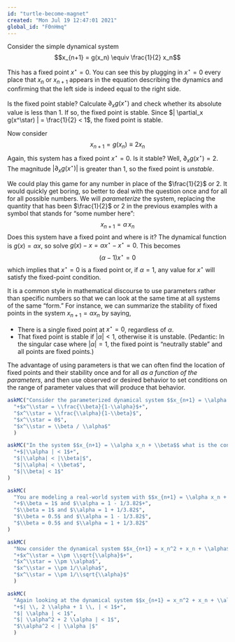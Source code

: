 ```yaml
---
id: "turtle-become-magnet"
created: "Mon Jul 19 12:47:01 2021"
global_id: "F0nHmq"
---
```


Consider the simple dynamical system $$x_{n+1} = g(x_n) \equiv \frac{1}{2} x_n$$

This has a fixed point $x^\star = 0$. You can see this by plugging in $x^\star = 0$ every place that $x_n$ or $x_{n+1}$ appears in the equation describing the dynamics and confirming that the left side is indeed equal to the right side.

Is the fixed point stable? Calculate $\partial_x g(x^\star)$ and check whether its absolute value is less than 1. If so, the fixed point is stable. Since $| \partial_x g(x^\star) | = \frac{1}{2} < 1$, the fixed point is stable.

Now consider $$x_{n+1} = g(x_n) \equiv 2 x_n$$ Again, this system has a fixed point $x^\star = 0$. Is it stable? Well, $\partial_x g(x^\star) = 2$. The magnitude $| \partial_x g(x^\star) |$ is greater than 1, so the fixed point is *unstable*.

We could play this game for any number in place of the $\frac{1}{2}$ or $2$. It would quickly get boring, so better to deal with the question once and for all for all possible numbers. We will *parameterize* the system, replacing the quantity that has been $\frac{1}{2}$ or $2$ in the previous examples with a symbol that stands for "some number here":
$$x_{n+1} = \alpha\, x_n$$
Does this system have a fixed point and where is it? The dynamical function is $g(x) = \alpha x$, so solve $g(x) - x = \alpha x^\star - x^\star = 0$. This becomes $$(\alpha - 1) x^\star = 0$$ which implies that $x^\star = 0$ is a fixed point or, if $\alpha=1$, any value for $x^\star$ will satisfy the fixed-point condition.

It is a common style in mathematical discourse to use parameters rather than specific numbers so that we can look at the same time at all systems of the same "form." For instance, we can summarize the stability of fixed points in the system $x_{n+1} = \alpha x_n$ by saying,

- There is a single fixed point at $x^\star = 0$, regardless of $\alpha$.
- That fixed point is stable if $|\alpha| < 1$, otherwise it is unstable. (Pedantic: In the singular case where $|\alpha| = 1$, the fixed point is "neutrally stable" and all points are fixed points.)

The advantage of using parameters is that we can often find the location of fixed points and their stability once and for all *as a function of the parameters*, and then use observed or desired behavior to set conditions on the range of parameter values that will produce that behavior.

```r
askMC("Consider the parameterized dynamical system $$x_{n+1} = \\alpha x_n + \\beta$$ What is the location of the fixed points in terms of the parameters $\\alpha$ and $\\beta$?",
  "+$x^\\star = \\frac{\\beta}{1-\\alpha}$+",
  "$x^\\star = \\frac{\\alpha}{1-\\beta}$",
  "$x^\\star = 0$",
  "$x^\\star = \\beta / \\alpha$"
  )
```

```r
askMC("In the system $$x_{n+1} = \\alpha x_n + \\beta$$ what is the condition for the fixed point to be stable?",
  "+$|\\alpha | < 1$+",
  "$|\\alpha| < |\\beta|$",
  "$|\\alpha| < \\beta$",
  "$|\\beta| < 1$"
)
```

```r
askMC(
  "You are modeling a real-world system with $$x_{n+1} = \\alpha x_n + \\beta$$ and you observe that the system tends toward a fixed value $x^\\star = 3.82$. Which one of these gives possible values for $\\alpha$ and $\\beta$?",
  "+$\\beta = 1$ and $\\alpha = 1 - 1/3.82$+",
  "$\\beta = 1$ and $\\alpha = 1 + 1/3.82$",
  "$\\beta = 0.5$ and $\\alpha = 1 - 1/3.82$",
  "$\\beta = 0.5$ and $\\alpha = 1 + 1/3.82$"
)
```

```r
askMC(
  "Now consider the dynamical system $$x_{n+1} = x_n^2 + x_n + \\alpha$$ In terms of the parameter $\\alpha$, where is/are the fixed point/s?",
  "+$x^\\star = \\pm \\sqrt{\\alpha}$+",
  "$x^\\star = \\pm \\alpha$",
  "$x^\\star = \\pm 1/\\alpha$",
  "$x^\\star = \\pm 1/\\sqrt{\\alpha}$"
  )
```

```r
askMC(
  "Again looking at the dynamical system $$x_{n+1} = x_n^2 + x_n + \\alpha$$ what are the conditions in terms of the parameter $\\alpha$ for the fixed point to be stable?",
  "+$| \\, 2 \\alpha + 1 \\, | < 1$+",
  "$| \\alpha | < 1$",
  "$| \\alpha^2 + 2 \\alpha | < 1$",
  "$\\alpha^2 < | \\alpha |$"
  )
```

